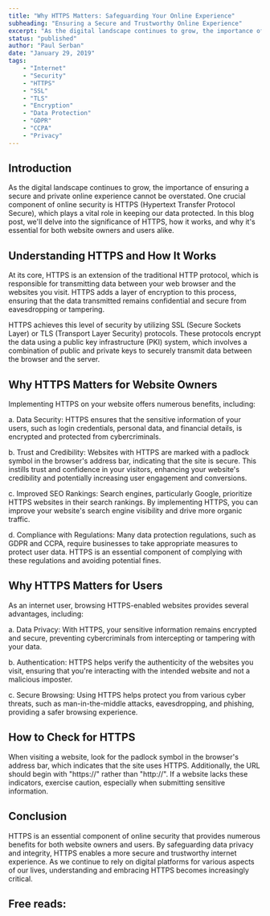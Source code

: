 ```yaml
---
title: "Why HTTPS Matters: Safeguarding Your Online Experience"
subheading: "Ensuring a Secure and Trustworthy Online Experience"
excerpt: "As the digital landscape continues to grow, the importance of ensuring a secure and private online experience cannot be overstated. One crucial component of online security is HTTPS (Hypertext Transfer Protocol Secure), which plays a vital role in keeping our data protected. In this blog post, we'll delve into the significance of HTTPS, how it works, and why it's essential for both website owners and users alike."
status: "published"
author: "Paul Serban"
date: "January 29, 2019"
tags:
    - "Internet"
    - "Security"
    - "HTTPS"
    - "SSL"
    - "TLS"
    - "Encryption"
    - "Data Protection"
    - "GDPR"
    - "CCPA"
    - "Privacy"
---
```


## Introduction

As the digital landscape continues to grow, the importance of ensuring a secure and private online experience cannot be overstated. One crucial component of online security is HTTPS (Hypertext Transfer Protocol Secure), which plays a vital role in keeping our data protected. In this blog post, we'll delve into the significance of HTTPS, how it works, and why it's essential for both website owners and users alike.

## Understanding HTTPS and How It Works
At its core, HTTPS is an extension of the traditional HTTP protocol, which is responsible for transmitting data between your web browser and the websites you visit. HTTPS adds a layer of encryption to this process, ensuring that the data transmitted remains confidential and secure from eavesdropping or tampering.

HTTPS achieves this level of security by utilizing SSL (Secure Sockets Layer) or TLS (Transport Layer Security) protocols. These protocols encrypt the data using a public key infrastructure (PKI) system, which involves a combination of public and private keys to securely transmit data between the browser and the server.

## Why HTTPS Matters for Website Owners
Implementing HTTPS on your website offers numerous benefits, including:

a. Data Security: HTTPS ensures that the sensitive information of your users, such as login credentials, personal data, and financial details, is encrypted and protected from cybercriminals.

b. Trust and Credibility: Websites with HTTPS are marked with a padlock symbol in the browser's address bar, indicating that the site is secure. This instills trust and confidence in your visitors, enhancing your website's credibility and potentially increasing user engagement and conversions.

c. Improved SEO Rankings: Search engines, particularly Google, prioritize HTTPS websites in their search rankings. By implementing HTTPS, you can improve your website's search engine visibility and drive more organic traffic.

d. Compliance with Regulations: Many data protection regulations, such as GDPR and CCPA, require businesses to take appropriate measures to protect user data. HTTPS is an essential component of complying with these regulations and avoiding potential fines.

## Why HTTPS Matters for Users
As an internet user, browsing HTTPS-enabled websites provides several advantages, including:

a. Data Privacy: With HTTPS, your sensitive information remains encrypted and secure, preventing cybercriminals from intercepting or tampering with your data.

b. Authentication: HTTPS helps verify the authenticity of the websites you visit, ensuring that you're interacting with the intended website and not a malicious imposter.

c. Secure Browsing: Using HTTPS helps protect you from various cyber threats, such as man-in-the-middle attacks, eavesdropping, and phishing, providing a safer browsing experience.

## How to Check for HTTPS
When visiting a website, look for the padlock symbol in the browser's address bar, which indicates that the site uses HTTPS. Additionally, the URL should begin with "https://" rather than "http://". If a website lacks these indicators, exercise caution, especially when submitting sensitive information.

## Conclusion

HTTPS is an essential component of online security that provides numerous benefits for both website owners and users. By safeguarding data privacy and integrity, HTTPS enables a more secure and trustworthy internet experience. As we continue to rely on digital platforms for various aspects of our lives, understanding and embracing HTTPS becomes increasingly critical.

## Free reads:

<Link href="https://web.dev/why-https-matters/" label="web.dev - Why HTTPS Matters" isInternal={false}/>
<Link href="https://en.wikipedia.org/wiki/OWASP" label="Wikipedia - OWASP" isInternal={false}/>
<Link href="https://github.com/0xRadi/OWASP-Web-Checklist" label="github.com - OWASP Web Application Security Testing Checklist" isInternal={false}/>
<Link href="https://sucuri.net/guides/owasp-top-10-security-vulnerabilities-2020/" label="securi.net - OWASP Top 10 Security Risks" isInternal={false}/>
<Link href="https://cheatsheetseries.owasp.org/cheatsheets/AJAX_Security_Cheat_Sheet.html" label="cheatsheetseries.owasp.org - OWASP Cheatsheets" isInternal={false}/>
<Link href="https://developer.mozilla.org/en-US/docs/Web/HTTP/CSP" label="mdn.org - Content Security Policy (CSP)" isInternal={false}/>
<Link href="https://www.youtube.com/playlist?list=PLH8n_ayg-60J9i3nsLybper-DR3zJw6Z5" label="youtube.com - OWASP ZAP Step-by-Step Tutorial" isInternal={false}/>